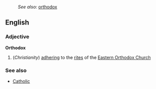:''See also:'' [[orthodox]]
==English==
===Adjective===
'''Orthodox'''
#(''Christianity'') [[adhering]] to the [[rite]]s of the [[Eastern Orthodox Church]]
===See also===
*[[Catholic]]